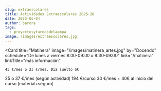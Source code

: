 ```yaml
---
slug: extraescolares
title: Actividades Extraescolares 2025-26
date: 2025-06-04
author: barona
tags:
  - proyectosytareasdelaampa
image: /images/extraescolares.jpg
---
```

<Grid>
  
  <Card
    title="Matinera"
    image="/images/matinera_artes.jpg"
    by="Docendo"
    schedule="De lunes a viernes 8:00-09:00 o 8:30-09:00"
    link="/matinera"
    linkTitle="más información"
  >
    43 €/mes o 23 €/mes. Día suelto 6€
  </Card>
  <Card
    title="Actividades de DOCENDO"
    image="/images/Docendo_25-26.jpg"
    by="Docendo"
    schedule="Lunes a Viernes 17:00-18:15"
    link="/docs/DOCENDO-2025_PRIMER_MARQUES-CS4.pdf"
    linkTitle="más información"
  >
    25 ó 37 €/mes (según actividad)
  </Card>
  <Card
    title="Triatlón"
    image="/images/triatlon_comunidad_valenciana.png"
    by="Fundación Deportiva Municipal y Federación de Triatlón de la Comunidad Valenciana"
    schedule="Martes y Jueves 16:30-18:00"
    link="/docs/Triatlon_Marques_25-26.pdf"
    linkTitle="más información"
    matricula=" "
  >
    194 €/curso
  </Card>
  <Card
    title="ARTE - Cultura Lab"
    image="/images/culturalab_icaedro.jpg"
    by="Icaedro"
    schedule="1 día a la semana de 17:00-18:30"
    link="/docs/ICAEDRO_marques_2025-26.pdf"
    linkTitle="más información"
    matricula=" "
  >
    30 €/mes + 40€ al inicio del curso (material+seguro)
  </Card>

</Grid>